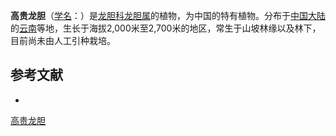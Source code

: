 {{Speciesbox
| name = 高贵龙胆
| status = 
| status_system = 
| image =
| genus = Gentiana
| species = gentilis
| authority = Franch.
}}

'''高贵龙胆'''（[[学名|学名]]：{{lang|la|''Gentiana gentilis''}}）是[[龙胆科|龙胆科]][[龙胆属|龙胆属]]的植物，为中国的特有植物。分布于[[中国大陆|中国大陆]]的[[云南|云南]]等地，生长于海拔2,000米至2,700米的地区，常生于山坡林缘以及林下，目前尚未由人工引种栽培。

== 参考文献 ==
<div class="references-small">
* {{cite web| url =http://www.bioinfo.cn/db05/KmzwSpecies.php?action=view&id=7880| title =高贵龙胆| work =《中国高等植物数据库全库》| publisher =中国科学院微生物研究所| author =昆明植物研究所| accessdate =2009-02-24| archive-date =2018-06-28| archive-url =https://web.archive.org/web/20180628204035/http://www.bioinfo.cn/db05/KmzwSpecies.php?action=view| dead-url =yes}}
</div>
{{Taxonbar|from=Q15227323}}

[[Category:龙胆属|高贵龙胆]]


{{植物小作品}}